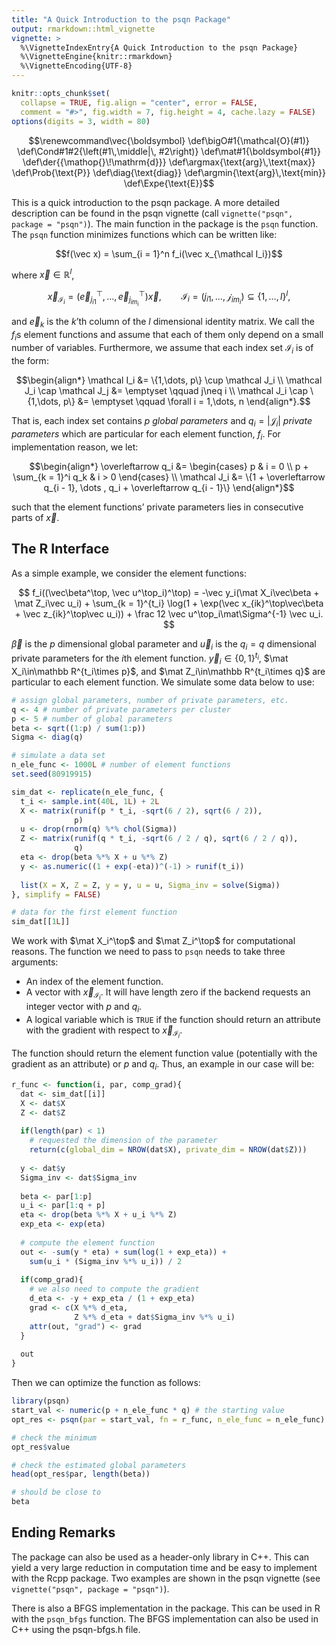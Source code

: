 ```yaml
---
title: "A Quick Introduction to the psqn Package"
output: rmarkdown::html_vignette
vignette: >
  %\VignetteIndexEntry{A Quick Introduction to the psqn Package}
  %\VignetteEngine{knitr::rmarkdown}
  %\VignetteEncoding{UTF-8}
---
```


```r
knitr::opts_chunk$set(
  collapse = TRUE, fig.align = "center", error = FALSE,
  comment = "#>", fig.width = 7, fig.height = 4, cache.lazy = FALSE)
options(digits = 3, width = 80)
```

$$\renewcommand\vec{\boldsymbol}   \def\bigO#1{\mathcal{O}(#1)}   \def\Cond#1#2{\left(#1\,\middle|\, #2\right)}   \def\mat#1{\boldsymbol{#1}}   \def\der{{\mathop{}\!\mathrm{d}}}   \def\argmax{\text{arg}\,\text{max}}  \def\Prob{\text{P}}  \def\diag{\text{diag}}   \def\argmin{\text{arg}\,\text{min}}   \def\Expe{\text{E}}$$

This is a quick introduction to the psqn package. A more detailed 
description can be found in the psqn vignette (call 
`vignette("psqn", package = "psqn")`). 
The main function in the package is the `psqn` function. The `psqn` function 
minimizes functions which can be written like:

$$f(\vec x) = \sum_{i = 1}^n f_i(\vec x_{\mathcal I_i})$$

where $\vec x\in \mathbb R^l$,

$$\vec x_{\mathcal I_i} = (\vec e_{j_{i1}}^\top, \dots ,\vec e_{j_{im_i}}^\top)\vec x, \qquad    \mathcal I_i = (j_{i1}, \dots, \mathcal j_{im_i}) \subseteq    \{1, \dots, l\}^l,$$

and $\vec e_k$ is the $k$'th column of the $l$ dimensional identity matrix.
We call the $f_i$s element functions and assume that each of them only 
depend on a small number of variables. Furthermore, we assume that each 
index set $\mathcal I_i$ is of the form:

$$\begin{align*}   \mathcal I_i &= \{1,\dots, p\} \cup \mathcal J_i \\   \mathcal J_i \cap \mathcal J_j &= \emptyset \qquad j\neq i \\   \mathcal J_i \cap \{1,\dots, p\} &= \emptyset \qquad \forall i = 1,\dots, n   \end{align*}.$$

That is, each index set contains $p$ _global parameters_ and 
$q_i = \lvert\mathcal J_i\rvert$ _private parameters_ which are particular 
for each element function, $f_i$. For implementation reason, we let:

$$\begin{align*}   \overleftarrow q_i &=    \begin{cases} p & i = 0 \\ p + \sum_{k = 1}^i q_k & i > 0 \end{cases} \\   \mathcal J_i &=    \{1 + \overleftarrow q_{i - 1}, \dots , q_i + \overleftarrow q_{i - 1}\}   \end{align*}$$

such that the element functions' private parameters lies in consecutive 
parts of $\vec x$. 

## The R Interface 
As a simple example, we consider the element functions: 

$$
f_i((\vec\beta^\top, \vec u^\top_i)^\top) = -\vec y_i(\mat X_i\vec\beta + \mat Z_i\vec u_i)     + \sum_{k = 1}^{t_i}   \log(1 + \exp(\vec x_{ik}^\top\vec\beta + \vec z_{ik}^\top\vec u_i))   + \frac 12 \vec u^\top_i\mat\Sigma^{-1} \vec u_i.
$$

$\vec\beta$ is the $p$ dimensional global parameter and $\vec u_i$ is the 
$q_i = q$ dimensional private parameters for the $i$th element function. 
$\vec y_i\in \{0, 1\}^{t_i}$, $\mat X_i\in\mathbb R^{t_i\times p}$, and 
$\mat Z_i\in\mathbb R^{t_i\times q}$ are particular to each element 
function. We simulate some data below to use:

```r
# assign global parameters, number of private parameters, etc.
q <- 4 # number of private parameters per cluster
p <- 5 # number of global parameters
beta <- sqrt((1:p) / sum(1:p))
Sigma <- diag(q)

# simulate a data set
n_ele_func <- 1000L # number of element functions
set.seed(80919915)

sim_dat <- replicate(n_ele_func, {
  t_i <- sample.int(40L, 1L) + 2L
  X <- matrix(runif(p * t_i, -sqrt(6 / 2), sqrt(6 / 2)), 
              p)
  u <- drop(rnorm(q) %*% chol(Sigma))
  Z <- matrix(runif(q * t_i, -sqrt(6 / 2 / q), sqrt(6 / 2 / q)), 
              q)
  eta <- drop(beta %*% X + u %*% Z)
  y <- as.numeric((1 + exp(-eta))^(-1) > runif(t_i))
  
  list(X = X, Z = Z, y = y, u = u, Sigma_inv = solve(Sigma))
}, simplify = FALSE)

# data for the first element function
sim_dat[[1L]]
```

We work with $\mat X_i^\top$ and $\mat Z_i^\top$ for computational reasons. 
The function we need to pass to `psqn` needs to take three arguments: 

 - An index of the element function. 
 - A vector with $\vec x_{\mathcal I_i}$. It will have length zero if the 
   backend requests an integer vector with $p$ and $q_i$.
 - A logical variable which is `TRUE` if the function should return an 
   attribute with the gradient with respect to $\vec x_{\mathcal I_i}$.
   
The function should return the element function value (potentially with the 
gradient as an attribute) or $p$ and $q_i$. 
Thus, an example in our case will be:

```r
r_func <- function(i, par, comp_grad){
  dat <- sim_dat[[i]]
  X <- dat$X
  Z <- dat$Z
  
  if(length(par) < 1)
    # requested the dimension of the parameter
    return(c(global_dim = NROW(dat$X), private_dim = NROW(dat$Z)))
  
  y <- dat$y
  Sigma_inv <- dat$Sigma_inv
  
  beta <- par[1:p]
  u_i <- par[1:q + p]
  eta <- drop(beta %*% X + u_i %*% Z)
  exp_eta <- exp(eta)
  
  # compute the element function
  out <- -sum(y * eta) + sum(log(1 + exp_eta)) + 
    sum(u_i * (Sigma_inv %*% u_i)) / 2
  
  if(comp_grad){
    # we also need to compute the gradient
    d_eta <- -y + exp_eta / (1 + exp_eta)
    grad <- c(X %*% d_eta, 
              Z %*% d_eta + dat$Sigma_inv %*% u_i)
    attr(out, "grad") <- grad
  }
  
  out
}
```

Then we can optimize the function as follows:

```r
library(psqn)
start_val <- numeric(p + n_ele_func * q) # the starting value
opt_res <- psqn(par = start_val, fn = r_func, n_ele_func = n_ele_func)

# check the minimum
opt_res$value

# check the estimated global parameters
head(opt_res$par, length(beta))

# should be close to 
beta
```

## Ending Remarks
The package can also be used as a header-only library in C++. This can yield 
a very large reduction in computation time and be easy to implement 
with the Rcpp package. Two examples are shown in the psqn vignette 
(see `vignette("psqn", package = "psqn")`). 

There is also a BFGS implementation in the package. This can be used in 
R with the `psqn_bfgs` function. The BFGS implementation can also be used in 
C++ using the psqn-bfgs.h file. 
